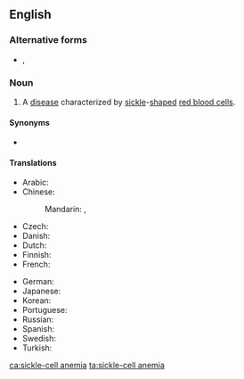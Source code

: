 ==English==
{{wikipedia}}

===Alternative forms===
* {{l|en|sickle cell anaemia}}, {{l|en|sickle-cell anaemia}} {{qualifier|British}}

===Noun===
{{en-noun|-}}

# {{label|en|North America}} A [[disease]] characterized by [[sickle]]-[[shape]]d [[red blood cell]]s.

====Synonyms====
* {{l|en|sickle-cell disease}}

====Translations====
{{trans-top|disease characterized by sickle-shaped red blood cells}}
* Arabic: {{t-needed|ar}}
* Chinese:
*: Mandarin: {{t|cmn|鐮刀型紅血球疾病|sc=Hani}}, {{t|cmn|镰刀型红血球疾病|tr=liándāoxíng hóngxuèqiú jíbìng|sc=Hani}}
* Czech: {{t|cs|srpkovitá anémie|f}}
* Danish: {{t-needed|da}}
* Dutch: {{t|nl|sikkelcelanemie|f}}
* Finnish: {{t+|fi|sirppisoluanemia}}
* French: {{t+|fr|drépanocytose|f}}
{{trans-mid}}
* German: {{t|de|Sichelzellenanämie|f}}
* Japanese: {{t|ja|鎌状赤血球症|tr=かまじょうせっけっきゅうしょう, kamajō sekkekkyūshō|sc=Jpan}}
* Korean: {{t-needed|ko}}
* Portuguese: {{t|pt|anemia falciforme|f}}
* Russian: {{t|ru|серповиднокле́точная анеми́я|f}}
* Spanish: {{t|es|anemia falciforme|f}}
* Swedish: {{t|sv|sickelcellanemi|c}}
* Turkish: {{t|tr|orak hücre anemisi}}
{{trans-bottom}}

[[ca:sickle-cell anemia]]
[[ta:sickle-cell anemia]]